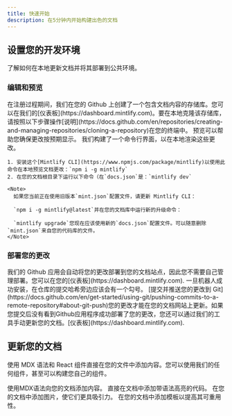 ```yaml
---
title: 快速开始
description: 在5分钟内开始构建出色的文档
---
```


## 设置您的开发环境

了解如何在本地更新文档并将其部署到公共环境。

### 编辑和预览

<AccordionGroup>
  <Accordion icon="github" title="Clone your docs locally">
    在注册过程期间，我们在您的 Github 上创建了一个包含文档内容的存储库。您可以在我们的[仪表板](https://dashboard.mintlify.com)。要在本地克隆该存储库，请按照以下步骤操作[说明](https://docs.github.com/en/repositories/creating-and-managing-repositories/cloning-a-repository)在您的终端中。
  </Accordion>

  <Accordion icon="rectangle-terminal" title="Preview changes">
    预览可以帮助您确保更改按预期显示。 我们构建了一个命令行界面，以在本地渲染这些更改。

    1. 安装这个[Mintlify CLI](https://www.npmjs.com/package/mintlify)以使用此命令在本地预览文档更改：`npm i -g mintlify`
    2. 在您的文档根目录下运行以下命令（在`docs.json`是：`mintlify dev`

    <Note>
      如果您当前正在使用旧版本`mint.json`配置文件，请更新 Mintlify CLI：

      `npm i -g mintlify@latest`并在您的文档库中运行新的升级命令：

      `mintlify upgrade`您现在应该使用新的`docs.json`配置文件。可以随意删除`mint.json`来自您的代码库的文件。
    </Note>
  </Accordion>
</AccordionGroup>

### 部署您的更改

<AccordionGroup>
  <Accordion icon="message-bot" title="Install our Github app">
    我们的 Github 应用会自动将您的更改部署到您的文档站点，因此您不需要自己管理部署。您可以在您的[仪表板](https://dashboard.mintlify.com). 一旦机器人成功安装，在仓库的提交哈希旁边应该会有一个勾号。
  </Accordion>

  <Accordion icon="rocket" title="Push your changes">
    [提交并推送您的更改到 Git](https://docs.github.com/en/get-started/using-git/pushing-commits-to-a-remote-repository#about-git-push)您的更改才能在您的文档网站上更新。如果您提交后没有看到Github应用程序成功部署了您的更改，您还可以通过我们的工具手动更新您的文档。[仪表板](https://dashboard.mintlify.com).
  </Accordion>
</AccordionGroup>

## 更新您的文档

使用 MDX 语法和 React 组件直接在您的文件中添加内容。您可以使用我们的任何组件，甚至可以构建您自己的组件。

<CardGroup>
  <Card title="Add Content With MDX" icon="file" href="/essentials/markdown">
    使用MDX语法向您的文档添加内容。
  </Card>

  <Card title="Add Code Blocks" icon="square-code" href="/essentials/code">
    直接在文档中添加带语法高亮的代码。
  </Card>

  <Card title="Add Images" icon="image" href="/essentials/images">
    在您的文档中添加图片，使它们更具吸引力。
  </Card>

  <Card title="Add Custom Components" icon="puzzle-piece" href="/essentials/reusable-snippets">
    在您的文档中添加模板以提高其可重用性。
  </Card>
</CardGroup>
